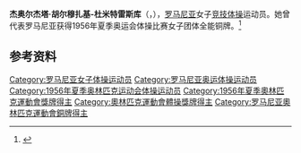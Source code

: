 {{NoteTA|G1=Sports}}
'''杰奥尔杰塔·胡尔穆扎基-杜米特雷斯库'''（{{lang-ro|Georgeta Hurmuzachi-Dumitrescu}}，{{bd|1936年|1月23日||}}），[[罗马尼亚|罗马尼亚]]女子[[竞技体操|竞技体操]]运动员。她曾代表罗马尼亚获得1956年夏季奥运会体操比赛女子团体全能铜牌。<ref>{{Cite web|title=Georgeta HURMUZACHI-DUMITRESCU|url=https://www.olympic.org/georgeta-hurmuzachi-dumitrescu|accessdate=2021-04-02|work=International Olympic Committee|archive-date=2017-11-10|archive-url=https://web.archive.org/web/20171110171833/https://www.olympic.org/georgeta-hurmuzachi-dumitrescu|dead-url=no}}</ref>

== 参考资料 ==
{{reflist}}

{{Authority control}}
{{DEFAULTSORT:Hurmuzachi, Georgeta}}
[[Category:罗马尼亚女子体操运动员|Category:罗马尼亚女子体操运动员]]
[[Category:罗马尼亚奥运体操运动员|Category:罗马尼亚奥运体操运动员]]
[[Category:1956年夏季奥林匹克运动会体操运动员|Category:1956年夏季奥林匹克运动会体操运动员]]
[[Category:1956年夏季奧林匹克運動會獎牌得主|Category:1956年夏季奧林匹克運動會獎牌得主]]
[[Category:奧林匹克運動會體操獎牌得主|Category:奧林匹克運動會體操獎牌得主]]
[[Category:罗马尼亚奧林匹克運動會銅牌得主|Category:罗马尼亚奧林匹克運動會銅牌得主]]